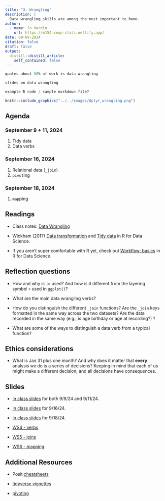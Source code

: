 ```yaml
---
title: "3. Wrangling"
description: |
  Data wrangling skills are among the most important to hone.  
author:
  - name: Jo Hardin
    url: https://m154-comp-stats.netlify.app/
date: 09-09-2024
citation: false
draft: false
output:
  distill::distill_article:
    self_contained: false
---
```


```r
quotes about 80% of work is data wrangling

slides on data wrangling

example R code / sample markdown file?
```


```r
knitr::include_graphics("../../images/dplyr_wrangling.png")
```


## Agenda <i class="fas fa-calendar-alt" target="_blank"></i>

### September 9 + 11, 2024

1. Tidy data
2. Data verbs



### September 16, 2024

1. Relational data (`_join`)
2. `pivot`ing


### September 18, 2024
1. `map`ping

## Readings <i class="fas fa-book-open"></i> 

* Class notes: <a href = "https://st47s.com/Math154/Notes/03-wrangling.html" target= "_blank">Data Wrangling</a>

* Wickham (2017) <a href = "https://r4ds.had.co.nz/transform.html" target = "_blank">Data transformation</a> and <a href = "https://r4ds.had.co.nz/tidy-data.html" target = "_blank">Tidy data</a> in R for Data Science.

* If you aren't super comfortable with R yet, check out <a href = "https://r4ds.had.co.nz/workflow-basics.html" target = "_blank">Workflow: basics</a> in R for Data Science.

## Reflection questions <i class="fas fa-lightbulb"></i>

* How and why is `|>` used?  And how is it different from the layering symbol `+` used in `ggplot()`?

* What are the main data wrangling verbs?

* How do you distinguish the different `_join` functions?  Are the `_join` keys formatted in the same way across the two datasets?  Are the data recorded in the same way (e.g., is age birthday or age at recording?) ?

* What are some of the ways to distinguish a data verb from a typical function?



## Ethics considerations <i class="fas fa-balance-scale"></i> 

* What is Jan 31 plus one month?  And why does it matter that **every** analysis we do is a series of decisions?  Keeping in mind that each of us might make a different decision, and all decisions have consequences.


## Slides <i class="fas fa-desktop"></i> 


* <a href = "https://m154-comp-stats.netlify.app/slides/2024-09-09-verbs" target = "_blank">In class slides</a> for both 9/9/24 and 9/11/24.

* <a href = "https://m154-comp-stats.netlify.app/slides/2024-09-16-pivotjoin" target = "_blank">In class slides</a> for 9/16/24.

* <a href = "https://m154-comp-stats.netlify.app/slides/2024-09-18-map" target = "_blank">In class slides</a> for 9/18/24.

* <a href = "https://m154-comp-stats.netlify.app/handout/ws4_m154_f24_verbs.pdf" target = "_blank">WS4 - verbs</a>

* <a href = "https://m154-comp-stats.netlify.app/handout/ws5_m154_f24_join.pdf" target = "_blank">WS5 - joins</a>

* <a href = "https://m154-comp-stats.netlify.app/handout/ws6_m154_f24_map.pdf" target = "_blank">WS6 - mapping</a>

## Additional Resources <i class="fas fa-laptop"></i> 


* Posit <a href = "https://rstudio.github.io/cheatsheets/html/data-transformation.html" target = "_blank">cheatsheets</a>

* <a href = "https://www.tidyverse.org/blog/2019/09/tidyr-1-0-0/" target = "_blank">tidyverse vignettes</a>

* <a href = "https://tidyr.tidyverse.org/articles/pivot.html" target = "_blank">pivoting</a>



